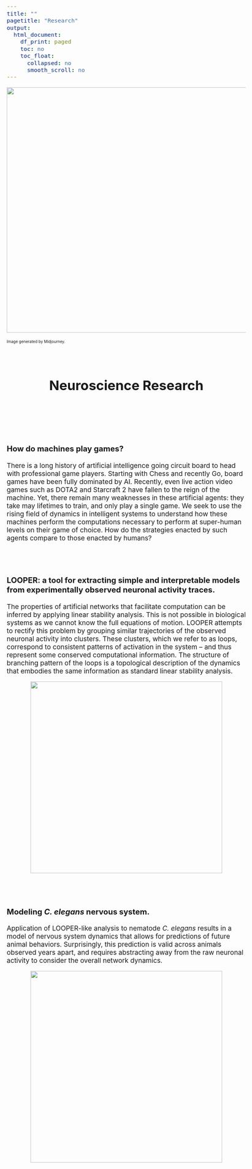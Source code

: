 ```yaml
---
title: ""
pagetitle: "Research"
output:
  html_document:
    df_print: paged
    toc: no
    toc_float:
      collapsed: no
      smooth_scroll: no
---
```


<style type="text/css">
  body{
  font-size: 13pt;
}
</style>
<center>

![](files/images/neuroscience.png){width=640px}
</center>
<span align="left"><font size="-2">Image generated by Midjourney.</font></span>



<br>

<center> <h1>Neuroscience Research</h1> </center>
<br>

<br>
<br>

<h3>How do machines play games?</h3>
There is a long history of artificial intelligence going circuit board to head with professional game players. Starting with Chess and recently Go, board games have been fully dominated by AI. Recently, even live action video games such as DOTA2 and Starcraft 2 have fallen to the reign of the machine. Yet, there remain many weaknesses in these artificial agents: they take may lifetimes to train, and only play a single game. We seek to use the rising field of dynamics in intelligent systems to understand how these machines perform the computations necessary to perform at super-human levels on their game of choice. How do the strategies enacted by such agents compare to those enacted by humans? 

<br>
<br>

<h3>LOOPER: a tool for extracting simple and interpretable models from experimentally observed neuronal activity traces.</h3>
The properties of artificial networks that facilitate computation can be inferred by applying linear stability analysis. This is not possible in biological systems as we cannot know the full equations of motion. LOOPER attempts to rectify this problem by grouping similar trajectories of the observed neuronal activity into clusters. These clusters, which we refer to as loops, correspond to consistent patterns of activation in the system -- and thus represent some conserved computational information. The structure of branching pattern of the loops is a topological description of the dynamics that embodies the same information as standard linear stability analysis.

<center>![](files/images/MethodOverview.png){width=500px}</center>

<br>
<br>

<h3>Modeling <i>C. elegans</i> nervous system.</h3>
Application of LOOPER-like analysis to nematode <i>C. elegans</i> results in a model of nervous system dynamics that allows for predictions of future animal behaviors. Surprisingly, this prediction is valid across animals observed years apart, and requires abstracting away from the raw neuronal activity to consider the overall network dynamics.

<center>![](files/images/WormModel2.png){width=500px}</center>

<br>
<br>
